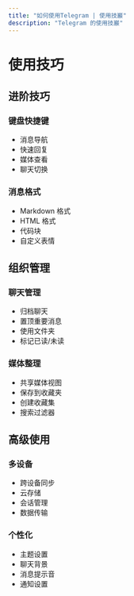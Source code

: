 ```yaml
---
title: "如何使用Telegram | 使用技巖"
description: "Telegram 的使用技巖"
---
```


# 使用技巧

## 进阶技巧

### 键盘快捷键
- 消息导航
- 快速回复
- 媒体查看
- 聊天切换

### 消息格式
- Markdown 格式
- HTML 格式
- 代码块
- 自定义表情

## 组织管理

### 聊天管理
- 归档聊天
- 置顶重要消息
- 使用文件夹
- 标记已读/未读

### 媒体整理
- 共享媒体视图
- 保存到收藏夹
- 创建收藏集
- 搜索过滤器

## 高级使用

### 多设备
- 跨设备同步
- 云存储
- 会话管理
- 数据传输

### 个性化
- 主题设置
- 聊天背景
- 消息提示音
- 通知设置
